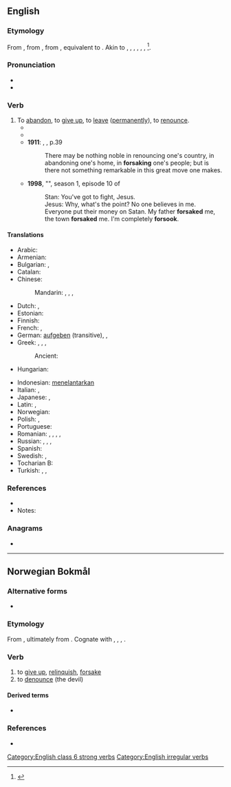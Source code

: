 ==English==

===Etymology===
From {{inh|en|enm|forsaken||to reject, deny}}, from {{inh|en|ang|forsacan||to dispute, quarrel, refuse, oppose}}, from {{inh|en|gem-pro|*frasakaną||to renounce}}, equivalent to {{prefix|en|for|sake}}. Akin to {{cog|fy|fersaakje}}, {{cog|nl|verzaken||to renounce; forsake}}, {{cog|gmh|versachen||to deny}}, {{cog|da|forsage||to give up}}, {{cog|no|forsake||to give up, renounce}}, {{cog|sv|försaka||to give up, to be without}}, {{cog|got|𐍃𐌰𐌺𐌰𐌽||to rebuke, quarrel}}<ref>{{R:Webster 1913|forsake}}</ref>.

===Pronunciation===
* {{IPA|en|/fɔɹˈseɪk/}}
* {{rhymes|en|eɪk}}

===Verb===
{{en-verb|forsakes|forsaking|forsook|forsaken}}

# To [[abandon#Verb|abandon]], to [[give up]], to [[leave#Verb|leave]] ([[permanently]]), to [[renounce]].
#* {{RQ:Prior Poetical Works|volume=I|poem=Henry and Emma|page=246|passage=Let Prudence yet obſtruct thy venturous way; / And take good heed, what men will think and ſay: / That beauteous Emma vagrant courſes took; / Her father's houſe and civil life '''forſook'''; / That, full of youthful blood, and fond of man; / She to the wood-land with an exile ran.}}
#* {{RQ:Bailey Dictionary|edition=3rd|entry=To ABANDON|noformat=yes|url=https://archive.org/details/universaletymolo00bailuoft/page/n20/mode/1up|passage=To ABANDON [...] to '''forſake''' utterly, to caſt off; to give up ones ſelf wholly to any prevailing Paſſion or Vice.}}
#* '''1911''': {{w|Ameen Rihani}}, {{w|The Book of Khalid}}, p.39
#*: There may be nothing noble in renouncing one's country, in abandoning one's home, in '''forsaking''' one's people; but is there not something remarkable in this great move one makes.
#* '''1998''', "{{w|Damien (South Park)|Damien}}", season 1, episode 10 of ''{{w|South Park}}''
#*: Stan: You've got to fight, Jesus.
#*: Jesus: Why, what's the point? No one believes in me. Everyone put their money on Satan. My father '''forsaked'''{{sic}} me, the town '''forsaked'''{{sic}} me. I'm completely '''forsook'''{{sic}}.

====Translations====
{{trans-top|to abandon}}
* Arabic: {{t+|ar|هَجَرَ}}
* Armenian: {{t+|hy|լքել}}
* Bulgarian: {{t+|bg|напускам|sc=Cyrl}}, {{t+|bg|изоставям|sc=Cyrl}}
* Catalan: {{t+|ca|abandonar}}
* Chinese:
*: Mandarin: {{t+|cmn|放棄|sc=Hans}}, {{t+|cmn|放弃|tr=fàngqì|sc=Hans}}, {{t+|cmn|拋棄|sc=Hans}}, {{t+|cmn|抛弃|tr=pāoqì|sc=Hans}}
* Dutch: {{t+|nl|verzaken}}, {{t+|nl|opgeven}}
* Estonian: {{t+|et|hülgama}}
* Finnish: {{t+|fi|hylätä}}
* French: {{t+|fr|abandonner}}, {{t+|fr|renoncer}}
* German: [[aufgeben]] (transitive), {{t+|de|verlassen}}, {{t+|de|im Stich lassen}}
* Greek: {{t+|el|εγκαταλείπω}}, {{t+|el|παρατώ}}, {{t+|el|απαρνούμαι}}, {{t+|el|αποκηρύσσω}}
*: Ancient: {{t|grc|καταλείπω}}
* Hungarian: {{t+|hu|cserben hagy}}
{{trans-mid}}
* Indonesian: [[telantar|menelantarkan]]
* Italian: {{t+|it|abbandonare}}, {{t+|it|rinunciare}}
* Japanese: {{t+|ja|見捨てる|tr=みすてる, misuteru}}, {{t|ja|放棄する|tr=hōki-suru}}
* Latin: {{t+|la|deserō}}, {{t|la|relinquō}}
* Norwegian: {{t+|no|forlate}}
* Polish: {{t+|pl|opuścić}}, {{t+|pl|porzucić}}
* Portuguese: {{t+|pt|abandonar}}
* Romanian: {{t+|ro|abandona}}, {{t+|ro|renunța}}, {{t+|ro|lepăda}}, {{t+|ro|părăsi}}, {{t+|ro|lăsa}}
* Russian: {{qualifier|perfective}} {{t+|ru|оста́вить}}, {{qualifier|imperfective}} {{t+|ru|оставля́ть}}, {{qualifier|perfective}} {{t+|ru|поки́нуть}}, {{qualifier|imperfective}} {{t+|ru|покида́ть}}
* Spanish: {{t+|es|abandonar}}
* Swedish: {{t+|sv|försaka}}, {{t+|sv|överge}}
* Tocharian B: {{t|txb|ār-}}
* Turkish: {{t+|tr|bırakmak}}, {{t+|tr|terketmek}}, {{t+|tr|vazgeçmek}}
{{trans-bottom}}

===References===
* {{R:Century 1911}}
* Notes:
<references/>

===Anagrams===
* {{anagrams|en|a=aefkors|freakos}}

[[Category:English class 6 strong verbs]]
[[Category:English irregular verbs]]

----

==Norwegian Bokmål==

===Alternative forms===
* {{l|nb|forsage}}

===Etymology===
From {{der|nb|nds|vorsaken}}, ultimately from {{der|nb|gem-pro|*frasakaną}}. Cognate with {{cog|da|forsage}}, {{cog|sv|försaka}}, {{cog|en|forsake}}, {{cog|nl|verzaken}}.

===Verb===
{{head|nb|verb|imperative|forsak|present tense|forsaker|simple past and past participle|forsaka|or|forsaket|present participle|forsakende}}

# to [[give up]], [[relinquish]], [[forsake]]
# to [[denounce]] (the devil)

====Derived terms====
* {{l|nb|forsakelse}}

===References===
* {{R:The Bokmål Dictionary}}